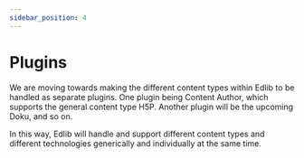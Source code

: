 ```yaml
---
sidebar_position: 4
---
```


# Plugins


We are moving towards making the different content types within Edlib to be handled as separate plugins. One plugin being Content Author, which supports the general content type H5P. Another plugin will be the upcoming Doku, and so on.

In this way, Edlib will handle and support different content types and different technologies generically and individually at the same time.